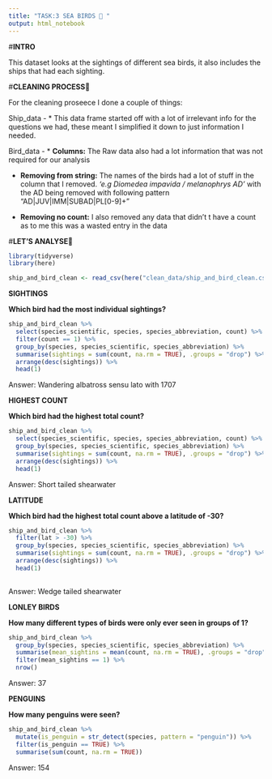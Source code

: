 ```yaml
---
title: "TASK:3 SEA BIRDS 🐧 "
output: html_notebook
---
```


#**INTRO** 

This dataset looks at the sightings of different sea birds, it also includes the ships that had each sighting.


#**CLEANING PROCESS🧹**

For the cleaning proseece I done a couple of things:

Ship_data - 
* This data frame started off with a lot of irrelevant info for the questions we had, these meant I simplified it down to just information I needed.

Bird_data - 
* **Columns:** The Raw data also had a lot information that was not required for our analysis
             
* **Removing from string:** The names of the birds had a lot of stuff in the column that I removed. *'e.g Diomedea impavida / melanophrys AD '* with the AD being removed with following pattern "AD|JUV|IMM|SUBAD|PL[0-9]+"

* **Removing no count:** I also removed any data that didn’t t have a count as to me this was a wasted entry in the data


#**LET'S ANALYSE🔎** 


```r
library(tidyverse)
library(here)

```

```r
ship_and_bird_clean <- read_csv(here("clean_data/ship_and_bird_clean.csv"))
```

**SIGHTINGS**

**Which bird had the most individual sightings?**

```r
ship_and_bird_clean %>% 
  select(species_scientific, species, species_abbreviation, count) %>% 
  filter(count == 1) %>% 
  group_by(species, species_scientific, species_abbreviation) %>% 
  summarise(sightings = sum(count, na.rm = TRUE), .groups = "drop") %>% 
  arrange(desc(sightings)) %>% 
  head(1)
```
Answer: Wandering albatross sensu lato with 1707 

**HIGHEST COUNT**

**Which bird had the highest total count?**

```r
ship_and_bird_clean %>% 
  select(species_scientific, species, species_abbreviation, count) %>% 
  group_by(species, species_scientific, species_abbreviation) %>% 
  summarise(sightings = sum(count, na.rm = TRUE), .groups = "drop") %>% 
  arrange(desc(sightings)) %>% 
  head(1)
```
Answer: Short tailed shearwater

**LATITUDE**

**Which bird had the highest total count above a latitude of -30?**

```r
ship_and_bird_clean %>% 
  filter(lat > -30) %>% 
  group_by(species, species_scientific, species_abbreviation) %>% 
  summarise(sightings = sum(count, na.rm = TRUE), .groups = "drop") %>% 
  arrange(desc(sightings)) %>% 
  head(1)
  
```
Answer: Wedge tailed shearwater

**LONLEY BIRDS**

**How many different types of birds were only ever seen in groups of 1?**

```r

ship_and_bird_clean %>% 
  group_by(species, species_scientific, species_abbreviation) %>% 
  summarise(mean_sightins = mean(count, na.rm = TRUE), .groups = "drop") %>% 
  filter(mean_sightins == 1) %>% 
  nrow()

```
Answer: 37

**PENGUINS**

**How many penguins were seen?**

```r
ship_and_bird_clean %>% 
  mutate(is_penguin = str_detect(species, pattern = "penguin")) %>% 
  filter(is_penguin == TRUE) %>% 
  summarise(sum(count, na.rm = TRUE)) 

```
Answer: 154
